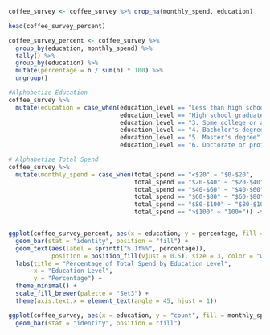 ```{r}


coffee_survey <- coffee_survey %>% drop_na(monthly_spend, education)

head(coffee_survey_percent)

coffee_survey_percent <- coffee_survey %>%
  group_by(education, monthly_spend) %>%
  tally() %>%
  group_by(education) %>%
  mutate(percentage = n / sum(n) * 100) %>%
  ungroup()

#Alphabetize Education
coffee_survey %>%
  mutate(education = case_when(education_level == "Less than high school" ~ "A. Less than Highschool",
                               education_level == "High school graduate" ~ "B. Highschool Graduate",
                               education_level == "3. Some college or associate's degree" ~ "C. Some college or associate's degree",
                               education_level == "4. Bachelor's degree" ~ "D. Bachelor's degree",
                               education_level == "5. Master's degree" ~ "E. Master's degree",
                               education_level == "6. Doctorate or professional degree" ~ "F. Doctorate or professional degree")) -> coffee_survey

# Alphabetize Total Spend
coffee_survey %>%
  mutate(monthly_spend = case_when(total_spend == "<$20" ~ "$0-$20",
                                   total_spend == "$20-$40" ~ "$20-$40",
                                   total_spend == "$40-$60" ~ "$40-$60",
                                   total_spend == "$60-$80" ~ "$60-$80",
                                   total_spend == "$80-$100" ~ "$80-$100",
                                   total_spend == ">$100" ~ "100+")) -> coffee_survey


ggplot(coffee_survey_percent, aes(x = education, y = percentage, fill = monthly_spend)) +
  geom_bar(stat = "identity", position = "fill") +
  geom_text(aes(label = sprintf("%.1f%%", percentage)),
            position = position_fill(vjust = 0.5), size = 3, color = "white") +
  labs(title = "Percentage of Total Spend by Education Level",
       x = "Education Level",
       y = "Percentage") +
  theme_minimal() +
  scale_fill_brewer(palette = "Set3") +
  theme(axis.text.x = element_text(angle = 45, hjust = 1))

ggplot(coffee_survey, aes(x = education, y = "count", fill = monthly_spend)) +
  geom_bar(stat = "identity", position = "fill")



```




```{r}

```


